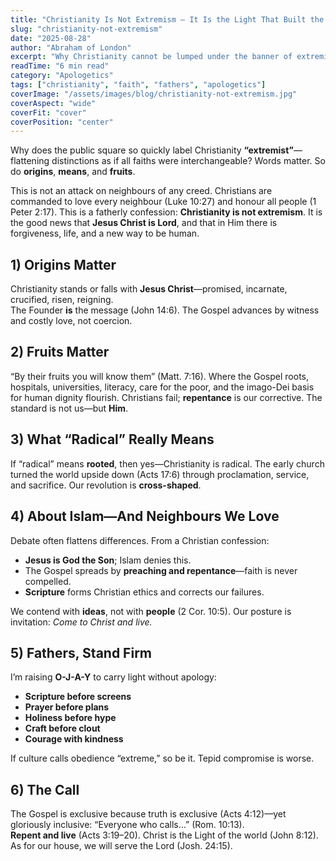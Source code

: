 ```yaml
---
title: "Christianity Is Not Extremism — It Is the Light That Built the World"
slug: "christianity-not-extremism"
date: "2025-08-28"
author: "Abraham of London"
excerpt: "Why Christianity cannot be lumped under the banner of extremism: a call for fathers to stand as light and salt in an age that mislabels truth."
readTime: "6 min read"
category: "Apologetics"
tags: ["christianity", "faith", "fathers", "apologetics"]
coverImage: "/assets/images/blog/christianity-not-extremism.jpg"
coverAspect: "wide"
coverFit: "cover"
coverPosition: "center"
---
```


Why does the public square so quickly label Christianity **“extremist”**—flattening distinctions as if all faiths were interchangeable? Words matter. So do **origins**, **means**, and **fruits**.

This is not an attack on neighbours of any creed. Christians are commanded to love every neighbour (Luke 10:27) and honour all people (1 Peter 2:17). This is a fatherly confession: **Christianity is not extremism**. It is the good news that **Jesus Christ is Lord**, and that in Him there is forgiveness, life, and a new way to be human.

## 1) Origins Matter

Christianity stands or falls with **Jesus Christ**—promised, incarnate, crucified, risen, reigning.  
The Founder **is** the message (John 14:6). The Gospel advances by witness and costly love, not coercion.

## 2) Fruits Matter

“By their fruits you will know them” (Matt. 7:16). Where the Gospel roots, hospitals, universities, literacy, care for the poor, and the imago-Dei basis for human dignity flourish. Christians fail; **repentance** is our corrective. The standard is not us—but **Him**.

## 3) What “Radical” Really Means

If “radical” means **rooted**, then yes—Christianity is radical. The early church turned the world upside down (Acts 17:6) through proclamation, service, and sacrifice. Our revolution is **cross-shaped**.

## 4) About Islam—And Neighbours We Love

Debate often flattens differences. From a Christian confession:

- **Jesus is God the Son**; Islam denies this.  
- The Gospel spreads by **preaching and repentance**—faith is never compelled.  
- **Scripture** forms Christian ethics and corrects our failures.

We contend with **ideas**, not with **people** (2 Cor. 10:5). Our posture is invitation: *Come to Christ and live.*

## 5) Fathers, Stand Firm

I’m raising **O-J-A-Y** to carry light without apology:

- **Scripture before screens**  
- **Prayer before plans**  
- **Holiness before hype**  
- **Craft before clout**  
- **Courage with kindness**

If culture calls obedience “extreme,” so be it. Tepid compromise is worse.

## 6) The Call

The Gospel is exclusive because truth is exclusive (Acts 4:12)—yet gloriously inclusive: “Everyone who calls…” (Rom. 10:13).  
**Repent and live** (Acts 3:19–20). Christ is the Light of the world (John 8:12). As for our house, we will serve the Lord (Josh. 24:15).
